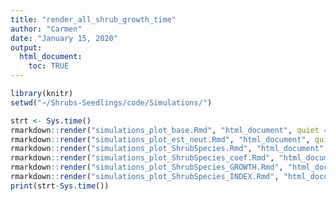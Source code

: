 ```yaml
---
title: "render_all_shrub_growth_time"
author: "Carmen"
date: "January 15, 2020"
output: 
  html_document:
    toc: TRUE
---
```


```r
library(knitr)
setwd("~/Shrubs-Seedlings/code/Simulations/")
```

```r
strt <- Sys.time()
rmarkdown::render("simulations_plot_base.Rmd", "html_document", quiet = T)
rmarkdown::render("simulations_plot_est_neut.Rmd", "html_document", quiet = T)
rmarkdown::render("simulations_plot_ShrubSpecies.Rmd", "html_document", quiet = T)
rmarkdown::render("simulations_plot_ShrubSpecies_coef.Rmd", "html_document", quiet = T)
rmarkdown::render("simulations_plot_ShrubSpecies_GROWTH.Rmd", "html_document", quiet = T)
rmarkdown::render("simulations_plot_ShrubSpecies_INDEX.Rmd", "html_document", quiet = T)
print(strt-Sys.time())
```

